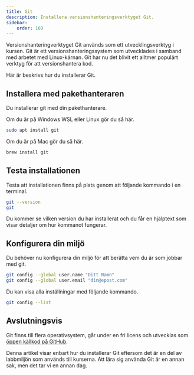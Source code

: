 ```yaml
---
title: Git
description: Installera versionshanteringsverktyget Git.
sidebar:
    order: 160
---
```



Versionshanteringverktyget Git används som ett utvecklingsverktyg i kursen. Git är ett versionshanteringssystem som utvecklades i samband med arbetet med Linux-kärnan. Git har nu det blivit ett alltmer populärt verktyg för att versionshantera kod.

Här är beskrivs hur du installerar Git.



## Installera med pakethanteraren

Du installerar git med din pakethanterare.

Om du är på Windows WSL eller Linux gör du så här.

```bash title="Installera git med din pakethanterare på Windows/Linux."
sudo apt install git
```

Om du är på Mac gör du så här.

```bash title="Installera git med din pakethanterare på Mac."
brew install git
```



## Testa installationen 

Testa att installationen finns på plats genom att följande kommando i en terminal.

```bash title="Verifiera att git fungerar."
git --version
git
```

Du kommer se vilken version du har installerat och du får en hjälptext som visar detaljer om hur kommanot fungerar.



## Konfigurera din miljö

Du behöver nu konfigurera din miljö för att berätta vem du är som jobbar med git.

```bash title="Konfigurera git med ditt namn och epost."
git config --global user.name "Ditt Namn"
git config --global user.email "din@epost.com"
```

Du kan visa alla inställningar med följande kommando.

```bash title="Visa vilka inställningar du har."
git config --list
```



## Avslutningsvis 

Git finns till flera operativsystem, går under en fri licens och utvecklas som [öppen källkod på GitHub](https://github.com/git).

Denna artikel visar enbart hur du installerar Git eftersom det är en del av labbmiljön som används till kurserna. Att lära sig använda Git är en annan sak, men det tar vi en annan dag.
